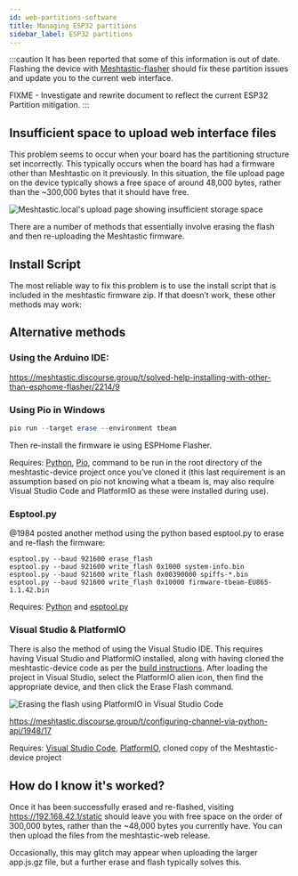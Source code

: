 ```yaml
---
id: web-partitions-software
title: Managing ESP32 partitions
sidebar_label: ESP32 partitions
---
```


:::caution
It has been reported that some of this information is out of date. Flashing the device with [Meshtastic-flasher](/docs/getting-started/flashing-firmware/meshtastic-flasher) should fix these partition issues and update you to the current web interface.

FIXME - Investigate and rewrite document to reflect the current ESP32 Partition mitigation.
:::

## Insufficient space to upload web interface files

This problem seems to occur when your board has the partitioning structure set incorrectly. This typically occurs when the board has had a firmware other than Meshtastic on it previously. In this situation, the file upload page on the device typically shows a free space of around 48,000 bytes, rather than the ~300,000 bytes that it should have free.

![Meshtastic.local's upload page showing insufficient storage space](/img/insufficient-space.png)

There are a number of methods that essentially involve erasing the flash and then re-uploading the Meshtastic firmware.

## Install Script

The most reliable way to fix this problem is to use the install script that is included in the meshtastic firmware zip. If that doesn’t work, these other methods may work:

## Alternative methods

### Using the Arduino IDE:

https://meshtastic.discourse.group/t/solved-help-installing-with-other-than-esphome-flasher/2214/9

### Using Pio in Windows

```powershell
pio run --target erase --environment tbeam
```

Then re-install the firmware ie using ESPHome Flasher.

Requires: [Python](https://www.python.org), [Pio](https://pypi.org/project/pio), command to be run in the root directory of the meshtastic-device project once you’ve cloned it (this last requirement is an assumption based on pio not knowing what a tbeam is, may also require Visual Studio Code and PlatformIO as these were installed during use).

### Esptool.py

@1984 posted another method using the python based esptool.py to erase and re-flash the firmware:

```shell
esptool.py --baud 921600 erase_flash
esptool.py --baud 921600 write_flash 0x1000 system-info.bin
esptool.py --baud 921600 write_flash 0x00390000 spiffs-*.bin
esptool.py --baud 921600 write_flash 0x10000 firmware-tbeam-EU865-1.1.42.bin
```

Requires: [Python](https://www.python.org) and [esptool.py](https://github.com/espressif/esptool)

### Visual Studio & PlatformIO

There is also the method of using the Visual Studio IDE. This requires having Visual Studio and PlatformIO installed, along with having cloned the meshtastic-device code as per the [build instructions](/docs/developers/firmware/build). After loading the project in Visual Studio, select the PlatformIO alien icon, then find the appropriate device, and then click the Erase Flash command.

![Erasing the flash using PlatformIO in Visual Studio Code](/img/platformio-erase.png)

https://meshtastic.discourse.group/t/configuring-channel-via-python-api/1948/17

Requires: [Visual Studio Code](https://code.visualstudio.com), [PlatformIO](https://platformio.org), cloned copy of the Meshtastic-device project

## How do I know it's worked?

Once it has been successfully erased and re-flashed, visiting https://192.168.42.1/static should leave you with free space on the order of 300,000 bytes, rather than the ~48,000 bytes you currently have. You can then upload the files from the meshtastic-web release.

Occasionally, this may glitch may appear when uploading the larger app.js.gz file, but a further erase and flash typically solves this.

